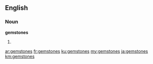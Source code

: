 ==English==

===Noun===
'''gemstones'''

# {{plural of|gemstone}}

[[ar:gemstones]]
[[fr:gemstones]]
[[ku:gemstones]]
[[my:gemstones]]
[[ja:gemstones]]
[[km:gemstones]]